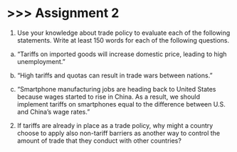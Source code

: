 # \>\>\> Assignment 2 {.unnumbered}

1. Use your knowledge about trade policy to evaluate each of the following statements.
Write at least 150 words for each of the following questions.

a. “Tariffs on imported goods will increase domestic price, leading to high
unemployment.”

b. “High tariffs and quotas can result in trade wars between nations.”

c. “Smartphone manufacturing jobs are heading back to United States because
wages started to rise in China. As a result, we should implement tariffs on
smartphones equal to the difference between U.S. and China’s wage rates.”

2. If tariffs are already in place as a trade policy, why might a country choose to apply
also non-tariff barriers as another way to control the amount of trade that they
conduct with other countries?